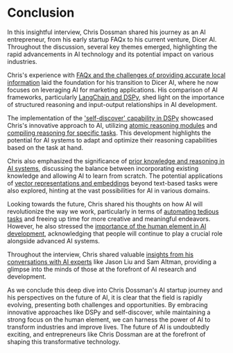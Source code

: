 
# Conclusion

In this insightful interview, Chris Dossman shared his journey as an AI entrepreneur, from his early startup FAQx to his current venture, Dicer AI. Throughout the discussion, several key themes emerged, highlighting the rapid advancements in AI technology and its potential impact on various industries.

Chris's experience with [FAQx and the challenges of providing accurate local information](/ai-startup-journey/faqx-verified-local-info) laid the foundation for his transition to Dicer AI, where he now focuses on leveraging AI for marketing applications. His comparison of AI frameworks, particularly [LangChain and DSPy](/langchain-vs-dspy), shed light on the importance of structured reasoning and input-output relationships in AI development.

The implementation of the ['self-discover' capability in DSPy](/self-discover-dspy) showcased Chris's innovative approach to AI, utilizing [atomic reasoning modules](/self-discover-dspy/atomic-reasoning-modules) and [compiling reasoning for specific tasks](/self-discover-dspy/compiling-reasoning-specific-tasks). This development highlights the potential for AI systems to adapt and optimize their reasoning capabilities based on the task at hand.

Chris also emphasized the significance of [prior knowledge and reasoning in AI systems](/prior-knowledge-ai), discussing the balance between incorporating existing knowledge and allowing AI to learn from scratch. The potential applications of [vector representations and embeddings](/prior-knowledge-ai/vector-representations-embeddings) beyond text-based tasks were also explored, hinting at the vast possibilities for AI in various domains.

Looking towards the future, Chris shared his thoughts on how AI will revolutionize the way we work, particularly in terms of [automating tedious tasks](/ai-future-work/automating-tedious-tasks) and freeing up time for more creative and meaningful endeavors. However, he also stressed the [importance of the human element in AI development](/ai-future-work/human-element-ai-development), acknowledging that people will continue to play a crucial role alongside advanced AI systems.

Throughout the interview, Chris shared valuable [insights from his conversations with AI experts](/insights-ai-experts) like Jason Liu and Sam Altman, providing a glimpse into the minds of those at the forefront of AI research and development.

As we conclude this deep dive into Chris Dossman's AI startup journey and his perspectives on the future of AI, it is clear that the field is rapidly evolving, presenting both challenges and opportunities. By embracing innovative approaches like DSPy and self-discover, while maintaining a strong focus on the human element, we can harness the power of AI to transform industries and improve lives. The future of AI is undoubtedly exciting, and entrepreneurs like Chris Dossman are at the forefront of shaping this transformative technology.
